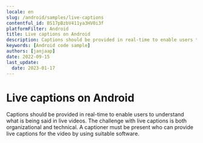 ```yaml
---
locale: en
slug: /android/samples/live-captions
contentful_id: BS17pBzbV411ya3HV0i3f
platformFilter: Android
title: Live captions on Android
description: Captions should be provided in real-time to enable users to understand what is being said in live videos.
keywords: [Android code sample]
authors: [janjaap]
date: 2022-09-15
last_update:
  date: 2023-01-17
---
```


# Live captions on Android

Captions should be provided in real-time to enable users to understand what is being said in live videos. The challenge with live captions is both organizational and technical. A captioner must be present who can provide live captions for the video by using suitable software.

<CodeSample id="media-captions-live" locale="en" platform="android"/>

